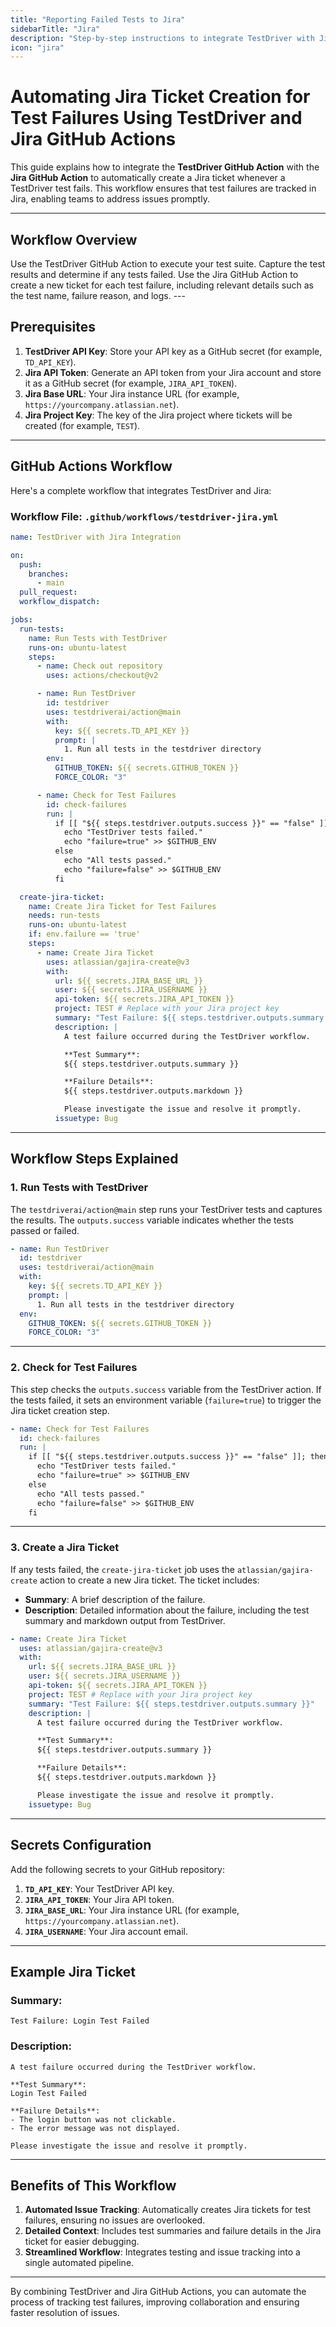 ```yaml
---
title: "Reporting Failed Tests to Jira"
sidebarTitle: "Jira"
description: "Step-by-step instructions to integrate TestDriver with Jira for automated test failure tracking in CI/CD workflows."
icon: "jira"
---
```


# Automating Jira Ticket Creation for Test Failures Using TestDriver and Jira GitHub Actions

This guide explains how to integrate the **TestDriver GitHub Action** with the **Jira GitHub Action** to automatically create a Jira ticket whenever a TestDriver test fails. This workflow ensures that test failures are tracked in Jira, enabling teams to address issues promptly.

---

## Workflow Overview

<Steps>
<Step title="Run Tests with TestDriver">Use the TestDriver GitHub Action to execute your test suite.</Step>
<Step title="Check for Test Failures">Capture the test results and determine if any tests failed.</Step>
<Step title="Create a Jira Ticket">Use the Jira GitHub Action to create a new ticket for each test failure, including relevant details such as the test name, failure reason, and logs.</Step>
</Steps>
---

## Prerequisites

1. **TestDriver API Key**: Store your API key as a GitHub secret (for example, `TD_API_KEY`).
2. **Jira API Token**: Generate an API token from your Jira account and store it as a GitHub secret (for example, `JIRA_API_TOKEN`).
3. **Jira Base URL**: Your Jira instance URL (for example, `https://yourcompany.atlassian.net`).
4. **Jira Project Key**: The key of the Jira project where tickets will be created (for example, `TEST`).

---

## GitHub Actions Workflow

Here's a complete workflow that integrates TestDriver and Jira:

### Workflow File: `.github/workflows/testdriver-jira.yml`
```yaml
name: TestDriver with Jira Integration

on:
  push:
    branches:
      - main
  pull_request:
  workflow_dispatch:

jobs:
  run-tests:
    name: Run Tests with TestDriver
    runs-on: ubuntu-latest
    steps:
      - name: Check out repository
        uses: actions/checkout@v2

      - name: Run TestDriver
        id: testdriver
        uses: testdriverai/action@main
        with:
          key: ${{ secrets.TD_API_KEY }}
          prompt: |
            1. Run all tests in the testdriver directory
        env:
          GITHUB_TOKEN: ${{ secrets.GITHUB_TOKEN }}
          FORCE_COLOR: "3"

      - name: Check for Test Failures
        id: check-failures
        run: |
          if [[ "${{ steps.testdriver.outputs.success }}" == "false" ]]; then
            echo "TestDriver tests failed."
            echo "failure=true" >> $GITHUB_ENV
          else
            echo "All tests passed."
            echo "failure=false" >> $GITHUB_ENV
          fi

  create-jira-ticket:
    name: Create Jira Ticket for Test Failures
    needs: run-tests
    runs-on: ubuntu-latest
    if: env.failure == 'true'
    steps:
      - name: Create Jira Ticket
        uses: atlassian/gajira-create@v3
        with:
          url: ${{ secrets.JIRA_BASE_URL }}
          user: ${{ secrets.JIRA_USERNAME }}
          api-token: ${{ secrets.JIRA_API_TOKEN }}
          project: TEST # Replace with your Jira project key
          summary: "Test Failure: ${{ steps.testdriver.outputs.summary }}"
          description: |
            A test failure occurred during the TestDriver workflow.

            **Test Summary**:
            ${{ steps.testdriver.outputs.summary }}

            **Failure Details**:
            ${{ steps.testdriver.outputs.markdown }}

            Please investigate the issue and resolve it promptly.
          issuetype: Bug

```

---

## Workflow Steps Explained

### 1. **Run Tests with TestDriver**
The `testdriverai/action@main` step runs your TestDriver tests and captures the results. The `outputs.success` variable indicates whether the tests passed or failed.
```yaml
- name: Run TestDriver
  id: testdriver
  uses: testdriverai/action@main
  with:
    key: ${{ secrets.TD_API_KEY }}
    prompt: |
      1. Run all tests in the testdriver directory
  env:
    GITHUB_TOKEN: ${{ secrets.GITHUB_TOKEN }}
    FORCE_COLOR: "3"

```

---

### 2. **Check for Test Failures**
This step checks the `outputs.success` variable from the TestDriver action. If the tests failed, it sets an environment variable (`failure=true`) to trigger the Jira ticket creation step.
```yaml
- name: Check for Test Failures
  id: check-failures
  run: |
    if [[ "${{ steps.testdriver.outputs.success }}" == "false" ]]; then
      echo "TestDriver tests failed."
      echo "failure=true" >> $GITHUB_ENV
    else
      echo "All tests passed."
      echo "failure=false" >> $GITHUB_ENV
    fi

```

---

### 3. **Create a Jira Ticket**
If any tests failed, the `create-jira-ticket` job uses the `atlassian/gajira-create` action to create a new Jira ticket. The ticket includes:
- **Summary**: A brief description of the failure.
- **Description**: Detailed information about the failure, including the test summary and markdown output from TestDriver.
```yaml
- name: Create Jira Ticket
  uses: atlassian/gajira-create@v3
  with:
    url: ${{ secrets.JIRA_BASE_URL }}
    user: ${{ secrets.JIRA_USERNAME }}
    api-token: ${{ secrets.JIRA_API_TOKEN }}
    project: TEST # Replace with your Jira project key
    summary: "Test Failure: ${{ steps.testdriver.outputs.summary }}"
    description: |
      A test failure occurred during the TestDriver workflow.

      **Test Summary**:
      ${{ steps.testdriver.outputs.summary }}

      **Failure Details**:
      ${{ steps.testdriver.outputs.markdown }}

      Please investigate the issue and resolve it promptly.
    issuetype: Bug

```

---

## Secrets Configuration

Add the following secrets to your GitHub repository:
1. **`TD_API_KEY`**: Your TestDriver API key.
2. **`JIRA_API_TOKEN`**: Your Jira API token.
3. **`JIRA_BASE_URL`**: Your Jira instance URL (for example, `https://yourcompany.atlassian.net`).
4. **`JIRA_USERNAME`**: Your Jira account email.

---

## Example Jira Ticket

### Summary:
`Test Failure: Login Test Failed`

### Description:


```
A test failure occurred during the TestDriver workflow.

**Test Summary**:
Login Test Failed

**Failure Details**:
- The login button was not clickable.
- The error message was not displayed.

Please investigate the issue and resolve it promptly.

```
---

## Benefits of This Workflow

1. **Automated Issue Tracking**: Automatically creates Jira tickets for test failures, ensuring no issues are overlooked.
2. **Detailed Context**: Includes test summaries and failure details in the Jira ticket for easier debugging.
3. **Streamlined Workflow**: Integrates testing and issue tracking into a single automated pipeline.

---

By combining TestDriver and Jira GitHub Actions, you can automate the process of tracking test failures, improving collaboration and ensuring faster resolution of issues.
